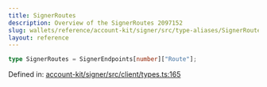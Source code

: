 ```yaml
---
title: SignerRoutes
description: Overview of the SignerRoutes 2097152
slug: wallets/reference/account-kit/signer/src/type-aliases/SignerRoutes
layout: reference
---
```


```ts
type SignerRoutes = SignerEndpoints[number]["Route"];
```

Defined in: [account-kit/signer/src/client/types.ts:165](https://github.com/alchemyplatform/aa-sdk/blob/923a52171f7246172caf350853843e6680197da9/account-kit/signer/src/client/types.ts#L165)
